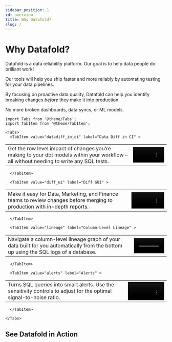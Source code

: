 ```yaml
---
sidebar_position: 1
id: overview
title: Why Datafold?
slug: /
---
```


# Why Datafold?

Datafold is a data reliability platform. Our goal is to help data people do brilliant work!

Our tools will help you ship faster and more reliably by automating testing for your data pipelines. 

By focusing on proactive data quality, Datafold can help you identify breaking changes <em>before</em> they make it into production. 

No more broken dashboards, data syncs, or ML models.



```mdx-code-block
import Tabs from '@theme/Tabs';
import TabItem from '@theme/TabItem';

<Tabs>
  <TabItem value="datadiff_in_ci" label="Data Diff in CI" >
```  

<table >
 <tr>
    <td>Get the row level impact of changes you’re making to your dbt models within your workflow – all without needing to write any SQL tests.</td>
    <td><video src="https://datafold-public.s3.us-west-2.amazonaws.com/small-video-01.mp4" preload="metadata" autoplay="autoplay" loop="loop" muted="" width="100%" height="auto%"></video></td>
 </tr>
</table>

```mdx-code-block
  </TabItem>
```

```mdx-code-block
  <TabItem value="diff_ui" label="Diff GUI" >
```  

<table >
 <tr>
    <td>
    Make it easy for Data, Marketing, and Finance teams to review changes before merging to production with in-depth reports.</td>
    <td><video src="https://datafold-public.s3.us-west-2.amazonaws.com/small-video-02.mp4" preload="metadata" autoplay="autoplay" loop="loop" muted="" width="100%" height="auto%"></video></td>
 </tr>
</table>

```mdx-code-block
  </TabItem>
```

```mdx-code-block
  <TabItem value="lineage" label="Column-Level Lineage" >
```  

<table >
 <tr>
    <td>Navigate a column-level lineage graph of your data built for you automatically from the bottom up using the SQL logs of a database.</td>
    <td><video src="https://datafold-public.s3.us-west-2.amazonaws.com/small-video-04.mp4" preload="metadata" autoplay="autoplay" loop="loop" muted="" width="100%" height="auto%"></video></td>
 </tr>
</table>

```mdx-code-block
  </TabItem>
```

```mdx-code-block
  <TabItem value="alerts" label="Alerts" >
```  

<table >
 <tr>
    <td>
    Turns SQL queries into smart alerts. Use the sensitivity controls to adjust for the optimal signal-to-noise ratio.</td>
    <td><video src="https://datafold-public.s3.us-west-2.amazonaws.com/small-video-03.mp4" preload="metadata" autoplay="autoplay" loop="loop" muted="" width="100%" height="auto%"></video></td>
 </tr>
</table>

```mdx-code-block
  </TabItem>
```


```mdx-code-block
</Tabs>
```

## See Datafold in Action

<ReactPlayer playing controls url='https://datafold-public.s3.us-west-2.amazonaws.com/homepage-demo.mp4'  loop="loop" muted="" width="100%" height="auto%"/>
